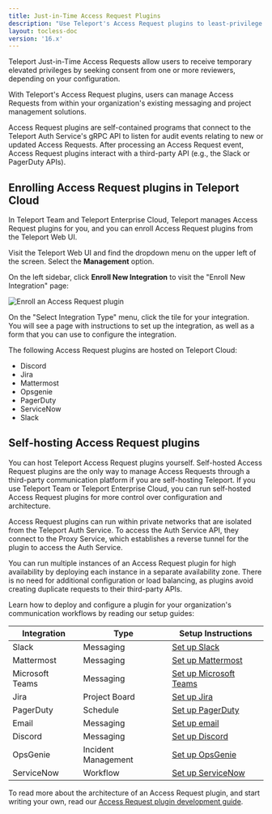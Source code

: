 ```yaml
---
title: Just-in-Time Access Request Plugins
description: "Use Teleport's Access Request plugins to least-privilege access without sacrificing productivity."
layout: tocless-doc
version: '16.x'
---
```


Teleport Just-in-Time Access Requests allow users to receive temporary elevated
privileges by seeking consent from one or more reviewers, depending on your
configuration.

With Teleport's Access Request plugins, users can manage Access Requests from
within your organization's existing messaging and project management solutions.

Access Request plugins are self-contained programs that connect to the Teleport
Auth Service's gRPC API to listen for audit events relating to new or updated
Access Requests. After processing an Access Request event, Access Request plugins
interact with a third-party API (e.g., the Slack or PagerDuty APIs).

## Enrolling Access Request plugins in Teleport Cloud

In Teleport Team and Teleport Enterprise Cloud, Teleport manages Access Request plugins for
you, and you can enroll Access Request plugins from the Teleport Web UI.

Visit the Teleport Web UI and find the dropdown menu on the upper left of the
screen. Select the **Management** option.

On the left sidebar, click **Enroll New Integration** to visit the "Enroll New
Integration" page:

![Enroll an Access Request plugin](../../../../../assets/enroll-7cf5756f5a.png)

On the "Select Integration Type" menu, click the tile for your integration. You
will see a page with instructions to set up the integration, as well as a form
that you can use to configure the integration.

The following Access Request plugins are hosted on Teleport Cloud:

- Discord
- Jira
- Mattermost
- Opsgenie
- PagerDuty
- ServiceNow
- Slack

## Self-hosting Access Request plugins

You can host Teleport Access Request plugins yourself. Self-hosted Access
Request plugins are the only way to manage Access Requests through a third-party
communication platform if you are self-hosting Teleport. If you use Teleport
Team or Teleport Enterprise Cloud, you can run self-hosted Access Request
plugins for more control over configuration and architecture.

Access Request plugins can run within private networks that are isolated from
the Teleport Auth Service. To access the Auth Service API, they connect to the
Proxy Service, which establishes a reverse tunnel for the plugin to access the
Auth Service.

You can run multiple instances of an Access Request plugin for high availability
by deploying each instance in a separate availability zone. There is no need for
additional configuration or load balancing, as plugins avoid creating duplicate
requests to their third-party APIs.

Learn how to deploy and configure a plugin for your organization's communication
workflows by reading our setup guides:

| Integration     | Type                | Setup Instructions                                                                              |
| --------------- | ------------------- | ----------------------------------------------------------------------------------------------- |
| Slack           | Messaging           | [Set up Slack](/ver/16.x/access-controls/access-request-plugins/ssh-approval-slack)             |
| Mattermost      | Messaging           | [Set up Mattermost](/ver/16.x/access-controls/access-request-plugins/ssh-approval-mattermost)   |
| Microsoft Teams | Messaging           | [Set up Microsoft Teams](/ver/16.x/access-controls/access-request-plugins/ssh-approval-msteams) |
| Jira            | Project Board       | [Set up Jira](/ver/16.x/access-controls/access-request-plugins/ssh-approval-jira)               |
| PagerDuty       | Schedule            | [Set up PagerDuty](/ver/16.x/access-controls/access-request-plugins/ssh-approval-pagerduty)     |
| Email           | Messaging           | [Set up email](/ver/16.x/access-controls/access-request-plugins/ssh-approval-email)             |
| Discord         | Messaging           | [Set up Discord](/ver/16.x/access-controls/access-request-plugins/ssh-approval-discord)         |
| OpsGenie        | Incident Management | [Set up OpsGenie](/ver/16.x/access-controls/access-request-plugins/opsgenie)                    |
| ServiceNow      | Workflow            | [Set up ServiceNow](/ver/16.x/access-controls/access-request-plugins/servicenow)                |

To read more about the architecture of an Access Request plugin, and start
writing your own, read our [Access Request plugin development
guide](/ver/16.x/api/access-plugin).
